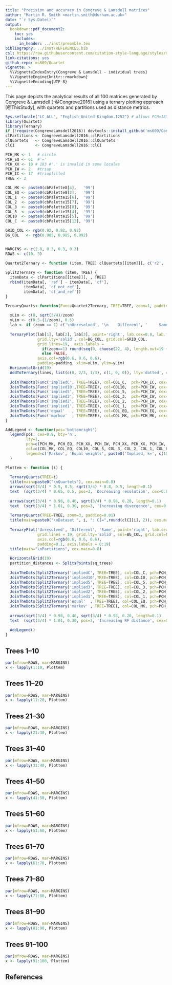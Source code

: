 ```yaml
---
title: "Precision and accuracy in Congreve & Lamsdell matrices"
author: "Martin R. Smith <martin.smith@durham.ac.uk>"
date: "`r Sys.Date()`"
output: 
  bookdown::pdf_document2:
    toc: yes
    includes:
      in_header: ../inst/preamble.tex
bibliography: ../inst/REFERENCES.bib
csl: https://raw.githubusercontent.com/citation-style-language/styles/master/dependent/biology-letters.csl
link-citations: yes
github-repo: ms609/Quartet
vignette: >
  %\VignetteIndexEntry{Congreve & Lamsdell - individual trees}
  %\VignetteEngine{knitr::rmarkdown}
  %\VignetteEncoding{UTF-8}
---
```


This page depicts the analytical results of all 100 matrices generated by
Congreve & Lamsdell [-@Congreve2016] using a ternary plotting approach
[@ThisStudy], with quartets and partitions used as distance metrics.

```r
Sys.setlocale("LC_ALL", "English_United Kingdom.1252") # allows PCH=183
library(Quartet)
library(Ternary)
if (!require(CongreveLamsdell2016)) devtools::install_github('ms609/CongreveLamsdell2016')
clPartitions <- CongreveLamsdell2016::clPartitions
clQuartets   <- CongreveLamsdell2016::clQuartets
clCI         <- CongreveLamsdell2016::clCI
```

```r
PCH_MK <- 1   # circle
PCH_EQ <- 61  #'='
PCH_XX <- 18 # 183 #'.' is invalid in some locales
PCH_IW <- 2   #triup
PCH_IC <- 17  #triupfilled
TREE <- 2

COL_MK <- paste0(cbPalette8[4],   '99')
COL_EQ <- paste0(cbPalette8[2],   '99')
COL_1  <- paste0(cbPalette15[6],  '99')
COL_2  <- paste0(cbPalette15[7],  '99')
COL_3  <- paste0(cbPalette15[8],  '99')
COL_5  <- paste0(cbPalette15[4],  '99')
COL10  <- paste0(cbPalette15[5],  '99')
COL_C  <- paste0(cbPalette15[12], '99')

GRID_COL <- rgb(0.92, 0.92, 0.92)
BG_COL   <- rgb(0.985, 0.985, 0.992)


MARGINS <- c(2.8, 0.3, 0.3, 0.3)
ROWS <- c(10, 3)

Quartet2Ternary <- function (item, TREE) clQuartets[[item]][, c('r2', 'd', 's'), TREE]
  
Split2Ternary <- function (item, TREE) {
  itemData <- clPartitions[[item]][, , TREE]
  rbind(itemData[, 'ref'] - itemData[, 'cf'],
        itemData[, 'cf_not_ref'],
        itemData[, 'cf_and_ref'])
}

TernaryQuarts<-function(Func=Quartet2Ternary, TREE=TREE, zoom=1, padding=0.1) {
  
  xLim <- c(0, sqrt(3/4)/zoom)
  yLim <- c(0.5-(1/zoom), 0.5)
  lab <- if (zoom == 1) c('\nUnresolved', '\n    Different', '     Same') else rep('', 3)
  
  TernaryPlot(lab[1], lab[2], lab[3], point='right', lab.cex=0.8, lab.font=2,
              grid.lty='solid', col=BG_COL, grid.col=GRID_COL, 
              grid.lines=19,  axis.labels = 
                if(zoom==1) round(seq(0, choose(22, 4), length.out=19 + 1), 0)
                else FALSE,
              axis.col=rgb(0.6, 0.6, 0.6), 
              padding=padding, xlim=xLim, ylim=yLim)
  HorizontalGrid(19)
  AddToTernary(lines, list(c(0, 2/3, 1/3), c(1, 0, 0)), lty='dotted', col=cbPalette8[8], lwd=2)
  
  JoinTheDots(Func('impliedC', TREE=TREE), col=COL_C,  pch=PCH_IC, cex=1.1)
  JoinTheDots(Func('implied10',TREE=TREE), col=COL10,  pch=PCH_IW, cex=1.1)
  JoinTheDots(Func('implied5', TREE=TREE), col=COL_5,  pch=PCH_IW, cex=1.1)
  JoinTheDots(Func('implied3', TREE=TREE), col=COL_3,  pch=PCH_IW, cex=1.1)
  JoinTheDots(Func('implied2', TREE=TREE), col=COL_2,  pch=PCH_IW, cex=1.1)
  JoinTheDots(Func('implied1', TREE=TREE), col=COL_1,  pch=PCH_IW, cex=1.1)
  JoinTheDots(Func('equal'   , TREE=TREE), col=COL_EQ, pch=PCH_EQ, cex=1.1)
  JoinTheDots(Func('markov'  , TREE=TREE), col=COL_MK, pch=PCH_MK, cex=1.1)
}

AddLegend <- function(pos='bottomright')
  legend(pos, cex=0.8, bty='n',
         lty=1,
         pch=c(PCH_MK, PCH_EQ, PCH_XX, PCH_IW, PCH_XX, PCH_XX, PCH_IW, PCH_IC), pt.cex=1.1,
         col=c(COL_MK, COL_EQ, COL10, COL_5, COL_3, COL_2, COL_1, COL_C),
         legend=c('Markov', 'Equal weights', paste0('Implied, k=', c(10, 5, 3, 2, 1, '2..10')))
  )

Plottem <- function (i) { 
  
  TernaryQuarts(TREE=i)
  title(main=paste0("\nQuartets"), cex.main=0.8)
  arrows(sqrt(3/4) * 0.5, 0.5, sqrt(3/4) * 0.8, 0.5, length=0.1)
  text  (sqrt(3/4) * 0.65, 0.5, pos=3, 'Decreasing resolution', cex=0.8)
  
  arrows(sqrt(3/4) * 0.98, 0.40, sqrt(3/4) * 0.98, 0.20, length=0.1)
  text  (sqrt(3/4) * 1.01, 0.30, pos=3, 'Increasing divergence', cex=0.8, srt=270)
  
  TernaryQuarts(TREE=TREE, zoom=3, padding=0.01)
  title(main=paste0("\nDataset ", i, ": CI=",round(clCI[i], 2)), cex.main=1.2)
  
  TernaryPlot('Unresolved', 'Different', 'Same', point='right', lab.cex=0.8,
              grid.lines = 19, grid.lty='solid', col=BG_COL, grid.col=GRID_COL, 
              axis.col=rgb(0.6, 0.6, 0.6), 
              padding=0.1, axis.labels = 0:19)
  title(main="\nPartitions", cex.main=0.8)
  
  HorizontalGrid(19)
  partition_distances <- SplitsPoints(sq_trees)
  
  JoinTheDots(Split2Ternary('impliedC', TREE=TREE), col=COL_C, pch=PCH_IC, cex=1.1)
  JoinTheDots(Split2Ternary('implied10',TREE=TREE), col=COL10, pch=PCH_IW, cex=1.1)
  JoinTheDots(Split2Ternary('implied5', TREE=TREE), col=COL_5, pch=PCH_IW, cex=1.1)
  JoinTheDots(Split2Ternary('implied3', TREE=TREE), col=COL_3, pch=PCH_IW, cex=1.1)
  JoinTheDots(Split2Ternary('implied2', TREE=TREE), col=COL_2, pch=PCH_IW, cex=1.1)
  JoinTheDots(Split2Ternary('implied1', TREE=TREE), col=COL_1, pch=PCH_IW, cex=1.1)
  JoinTheDots(Split2Ternary('equal'  , TREE=TREE), col=COL_EQ, pch=PCH_EQ, cex=1.1)
  JoinTheDots(Split2Ternary('markov' , TREE=TREE), col=COL_MK, pch=PCH_MK, cex=1.1)
  
  arrows(sqrt(3/4) * 0.98, 0.40, sqrt(3/4) * 0.98, 0.20, length=0.1)
  text  (sqrt(3/4) * 1.01, 0.30, pos=3, 'Increasing RF distance', cex=0.8, srt=270)
  
  AddLegend()
}
```

## Trees 1--10
```R
par(mfrow=ROWS, mar=MARGINS)
x <- lapply(1:10, Plottem)
```

## Trees 11--20
```R
par(mfrow=ROWS, mar=MARGINS)
x <- lapply(11:20, Plottem)
```

## Trees 21--30
```R
par(mfrow=ROWS, mar=MARGINS)
x <- lapply(21:30, Plottem)
```

## Trees 31--40
```R
par(mfrow=ROWS, mar=MARGINS)
x <- lapply(31:40, Plottem)
```

## Trees 41--50
```R
par(mfrow=ROWS, mar=MARGINS)
x <- lapply(41:50, Plottem)
```

## Trees 51--60
```R
par(mfrow=ROWS, mar=MARGINS)
x <- lapply(51:60, Plottem)
```

## Trees 61--70
```R
par(mfrow=ROWS, mar=MARGINS)
x <- lapply(61:70, Plottem)
```

## Trees 71--80
```R
par(mfrow=ROWS, mar=MARGINS)
x <- lapply(71:80, Plottem)
```

## Trees 81--90
```R
par(mfrow=ROWS, mar=MARGINS)
x <- lapply(81:90, Plottem)
```

## Trees 91--100
```R
par(mfrow=ROWS, mar=MARGINS)
x <- lapply(91:100, Plottem)
```

## References